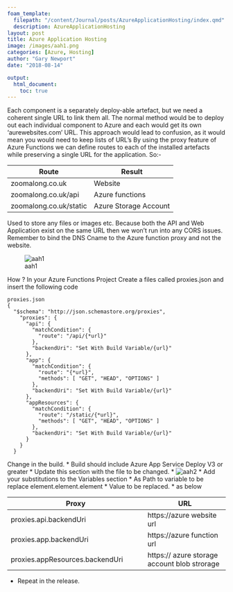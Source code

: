 ```yaml
---
foam_template:
  filepath: "/content/Journal/posts/AzureApplicationHosting/index.qmd"
  description: AzureApplicationHosting
layout: post
title: Azure Application Hosting
image: /images/aah1.png
categories: [Azure, Hosting]
author: "Gary Newport" 
date: "2018-08-14"

output:
  html_document:
    toc: true
---
```


Each component is a separately deploy-able artefact, but we need a coherent single URL to link them all.
The normal method would be to deploy out each individual component to Azure and each would get its own 'aurewebsites.com' URL. This approach would lead to confusion, as it would mean you would need to keep lists of URL's
By using the proxy feature of Azure Functions we can define routes to each of the installed artefacts while preserving a single URL for the application.
So:-

|Route | Result|
|------|-------|
|zoomalong.co.uk | Website|
|zoomalong.co.uk/api | Azure functions|
|zoomalong.co.uk/static | Azure Storage Account|

Used to store any files or images etc.
Because both the API and Web Application exist on the same URL then we won't run into any CORS issues.
Remember to bind the DNS Cname to the Azure function proxy and not the website.

![aah1](/images/aah1.png)


How ?
In your Azure Functions Project
Create a files called proxies.json and insert the following code

```
proxies.json
{
  "$schema": "http://json.schemastore.org/proxies",
    "proxies": {
      "api": {
        "matchCondition": {
          "route": "/api/{*url}"
        },
        "backendUri": "Set With Build Variable/{url}"
      },
      "app": {
        "matchCondition": {
          "route": "{*url}",
          "methods": [ "GET", "HEAD", "OPTIONS" ]
        },
        "backendUri": "Set With Build Variable/{url}"
      },
      "appResources": {
        "matchCondition": {
          "route": "/static/{*url}",
          "methods": [ "GET", "HEAD", "OPTIONS" ]
        },
        "backendUri": "Set With Build Variable/{url}"
      }
    }
  }
```

Change in the build.
* Build should include Azure App Service Deploy V3 or greater
* Update this section with the file to be changed.
  * ![aah2](/images/aah2.png)
* Add your substitutions to the Variables section
	* As Path to variable to be replace element.element.element
	* Value to be replaced.
	* as below

|Proxy|URL|
|-----|---|
|proxies.api.backendUri | https://azure website url|
|proxies.app.backendUri | https://azure function url|
|proxies.appResources.backendUri | https:// azure storage account blob strorage|

* Repeat in the release.




